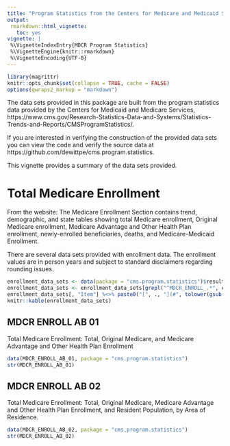 ```yaml
---
title: "Program Statistics from the Centers for Medicare and Medicaid Services"
output:
 rmarkdown::html_vignette:
   toc: yes
vignette: |
 %\VignetteIndexEntry{MDCR Program Statistics}
 %\VignetteEngine{knitr::rmarkdown}
 %\VignetteEncoding{UTF-8}
---
```



```r
library(magrittr)
knitr::opts_chunk$set(collapse = TRUE, cache = FALSE)
options(qwraps2_markup = "markdown")
```


The data sets provided in this package are built from the program statistics
data provided by the Centers for Medicaid and Medicare Services,
https://www.cms.gov/Research-Statistics-Data-and-Systems/Statistics-Trends-and-Reports/CMSProgramStatistics/.

If you are interested in verifying the construction of the provided data sets
you can view the code and verify the source data at
https://github.com/dewittpe/cms.program.statistics.

This vignette provides a summary of the data sets provided.

# Total Medicare Enrollment

From the website: The Medicare Enrollment Section contains trend,
demographic, and state tables showing total Medicare enrollment, Original
Medicare enrollment, Medicare Advantage and Other Health Plan enrollment,
newly-enrolled beneficiaries, deaths, and Medicare-Medicaid Enrollment.

There are several data sets provided with enrollment data.  The enrollment
values are in person years and subject to standard disclaimers regarding
rounding issues.

```r
enrollment_data_sets <- data(package = "cms.program.statistics")$results
enrollment_data_sets <- enrollment_data_sets[grepl("^MDCR_ENROLL_.*", enrollment_data_sets[, "Item"]), c("Item", "Title")]
enrollment_data_sets[, "Item"] %<>% paste0("[", ., "](#", tolower(gsub("_", "-", .)), ")")
knitr::kable(enrollment_data_sets)
```


## MDCR ENROLL AB 01

Total Medicare Enrollment:  Total, Original Medicare, and Medicare Advantage
and Other Health Plan Enrollment

```r
data(MDCR_ENROLL_AB_01, package = "cms.program.statistics")
str(MDCR_ENROLL_AB_01)
```


## MDCR ENROLL AB 02

Total Medicare Enrollment:  Total, Original Medicare, Medicare Advantage and Other Health Plan Enrollment, and Resident Population, by Area of Residence.


```r
data(MDCR_ENROLL_AB_02, package = "cms.program.statistics")
str(MDCR_ENROLL_AB_02)
```

